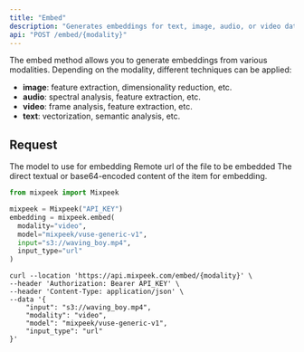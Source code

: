 ```yaml
---
title: "Embed"
description: "Generates embeddings for text, image, audio, or video data to create machine-readable representations."
api: "POST /embed/{modality}"
---
```


The embed method allows you to generate embeddings from various modalities. Depending on the modality, different techniques can be applied:

- **image**: feature extraction, dimensionality reduction, etc.
- **audio**: spectral analysis, feature extraction, etc.
- **video**: frame analysis, feature extraction, etc.
- **text**: vectorization, semantic analysis, etc.

## Request

<ParamField body="model" type="string" required>
  The model to use for embedding
</ParamField>

<ParamField body="url" type="string" optional>
  Remote url of the file to be embedded
</ParamField>

<ParamField body="content" type="boolean" optional>
  The direct textual or base64-encoded content of the item for embedding.
</ParamField>

<RequestExample>

```python Python
from mixpeek import Mixpeek

mixpeek = Mixpeek("API_KEY")
embedding = mixpeek.embed(
  modality="video",
  model="mixpeek/vuse-generic-v1",
  input="s3://waving_boy.mp4",
  input_type="url"
)
```

```shell Shell
curl --location 'https://api.mixpeek.com/embed/{modality}' \
--header 'Authorization: Bearer API_KEY' \
--header 'Content-Type: application/json' \
--data '{
    "input": "s3://waving_boy.mp4",
    "modality": "video",
    "model": "mixpeek/vuse-generic-v1",
    "input_type": "url"
}'
```

</RequestExample>
